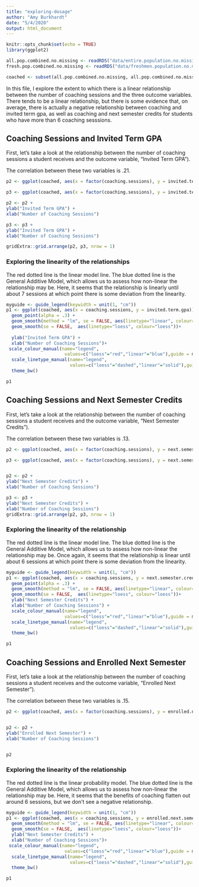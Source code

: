 ```yaml
---
title: "exploring-dosage"
author: "Amy Burkhardt"
date: "5/4/2020"
output: html_document
---
```


```r
knitr::opts_chunk$set(echo = TRUE)
library(ggplot2)

```


```r

all.pop.combined.no.missing <- readRDS("data/entire.population.no.missing.rds")
fresh.pop.combined.no.missing <- readRDS("data/freshmen.population.no.missing.RDS")

coached <- subset(all.pop.combined.no.missing, all.pop.combined.no.missing$invited_and_coached==1)


``` 

In this file, I explore the extent to which there is a linear relationship between the number of coaching sessions and the three outcome variables. There tends to be a linear relationship, but there is some evidence that, on average, there is actually a negative relationship between coaching and invited term gpa, as well as coaching and next semester credits for students who have more than 6 coaching sesssions. 

## Coaching Sessions and Invited Term GPA 

First, let's take a look at the relationship between the number of coaching sessions a student receives and the outcome variable, "Invited Term GPA"). 

The correlation between these two variables is .21. 

```r


p2 <- ggplot(coached, aes(x = factor(coaching.sessions), y = invited.term.gpa)) + geom_jitter(alpha = .2, width = .2)

p3 <- ggplot(coached, aes(x = factor(coaching.sessions), y = invited.term.gpa)) +geom_boxplot()

p2 <- p2 + 
ylab("Invited Term GPA") +
xlab("Number of Coaching Sessions")

p3 <- p3 + 
ylab("Invited Term GPA") +
xlab("Number of Coaching Sessions")

gridExtra::grid.arrange(p2, p3, nrow = 1)


```


### Exploring the linearity of the relationships

The red dotted line is the linear model line. The blue dotted line is the General Additive Model, which allows us to assess how non-linear the relationship may be. Here, it seems that the relationship is linearly until about 7 sessions at which point there is some deviation from the linearity. 

```r

myguide <- guide_legend(keywidth = unit(1, "cm"))
p1 <- ggplot(coached, aes(x = coaching.sessions, y = invited.term.gpa)) +
  geom_point(alpha = .3) +
  geom_smooth(method = "lm", se = FALSE, aes(linetype="linear", colour="linear")) +
  geom_smooth(se = FALSE,  aes(linetype="loess", colour="loess"))+
  
  ylab("Invited Term GPA") +
  xlab("Number of Coaching Sessions")+
 scale_colour_manual(name="legend", 
                      values=c("loess"="red","linear"="blue"),guide = myguide) +
  scale_linetype_manual(name="legend",
                        values=c("loess"="dashed","linear"="solid"),guide = myguide)+
  theme_bw()

p1
```


## Coaching Sessions and Next Semester Credits

First, let's take a look at the relationship between the number of coaching sessions a student receives and the outcome variable, "Next Semester Credits"). 

The correlation between these two variables is .13. 

```r


p2 <- ggplot(coached, aes(x = factor(coaching.sessions), y = next.semester.credits)) + geom_jitter(alpha = .2, width = .2)

p3 <- ggplot(coached, aes(x = factor(coaching.sessions), y = next.semester.credits)) +geom_boxplot()


p2 <- p2 + 
ylab("Next Semester Credits") +
xlab("Number of Coaching Sessions")

p3 <- p3 + 
ylab("Next Semester Credits") +
xlab("Number of Coaching Sessions")
gridExtra::grid.arrange(p2, p3, nrow = 1)


```


### Exploring the linearity of the relationship

The red dotted line is the linear model line. The blue dotted line is the General Additive Model, which allows us to assess how non-linear the relationship may be. Once again, it seems that the relationship is linear until about 6 sessions at which point there is some deviation from the linearity. 

```r


myguide <- guide_legend(keywidth = unit(1, "cm"))
p1 <- ggplot(coached, aes(x = coaching.sessions, y = next.semester.credits)) +
  geom_point(alpha = .3) +
  geom_smooth(method = "lm", se = FALSE, aes(linetype="linear", colour="linear")) +
  geom_smooth(se = FALSE,  aes(linetype="loess", colour="loess"))+
  ylab("Next Semester Credits") +
  xlab("Number of Coaching Sessions") +
  scale_colour_manual(name="legend", 
                      values=c("loess"="red","linear"="blue"),guide = myguide) +
  scale_linetype_manual(name="legend",
                        values=c("loess"="dashed","linear"="solid"),guide = myguide)+
  theme_bw()

p1


```


## Coaching Sessions and Enrolled Next Semester

First, let's take a look at the relationship between the number of coaching sessions a student receives and the outcome variable, "Enrolled Next Semester"). 

The correlation between these two variables is .15. 

```r


p2 <- ggplot(coached, aes(x = factor(coaching.sessions), y = enrolled.next.semester)) + geom_jitter(alpha = .2, width = .2)


p2 <- p2 + 
ylab("Enrolled Next Semester") +
xlab("Number of Coaching Sessions")


p2

```


### Exploring the linearity of the relationship

The red dotted line is the linear probability model. The blue dotted line is the General Additive Model, which allows us to assess how non-linear the relationship may be. Here, it seems that the benefits of coaching flatten out around 6 sessions, but we don't see a negative relationship. 
```r

myguide <- guide_legend(keywidth = unit(1, "cm"))
p1 <- ggplot(coached, aes(x = coaching.sessions, y = enrolled.next.semester)) +   geom_point(alpha = .3) +
  geom_smooth(method = "lm", se = FALSE, aes(linetype="linear", colour="linear")) +
  geom_smooth(se = FALSE,  aes(linetype="loess", colour="loess"))+
  ylab("Next Semester Credits") +
  xlab("Number of Coaching Sessions")+
 scale_colour_manual(name="legend", 
                      values=c("loess"="red","linear"="blue"),guide = myguide) +
  scale_linetype_manual(name="legend",
                        values=c("loess"="dashed","linear"="solid"),guide = myguide)+
  theme_bw()

p1

```

